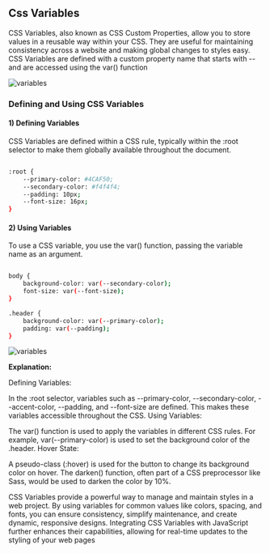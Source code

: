 
## Css Variables

CSS Variables, also known as CSS Custom Properties, allow you to store values in a reusable way within your CSS. They are useful for maintaining consistency across a website and making global changes to styles easy. CSS Variables are defined with a custom property name that starts with -- and are accessed using the var() function

![variables](/variables.jpg)

### Defining and Using CSS Variables

#### 1) Defining Variables

CSS Variables are defined within a CSS rule, typically within the :root selector to make them globally available throughout the document.

```bash copy filename="Css"

:root {
    --primary-color: #4CAF50;
    --secondary-color: #f4f4f4;
    --padding: 10px;
    --font-size: 16px;
}

```

#### 2) Using Variables

To use a CSS variable, you use the var() function, passing the variable name as an argument.

```bash copy filename="Css"

body {
    background-color: var(--secondary-color);
    font-size: var(--font-size);
}

.header {
    background-color: var(--primary-color);
    padding: var(--padding);
}


```

![variables](/variables2.jpg)

**Explanation:**

Defining Variables:

In the :root selector, variables such as --primary-color, --secondary-color, --accent-color, --padding, and --font-size are defined.
This makes these variables accessible throughout the CSS.
Using Variables:

The var() function is used to apply the variables in different CSS rules.
For example, var(--primary-color) is used to set the background color of the .header.
Hover State:

A pseudo-class (:hover) is used for the button to change its background color on hover.
The darken() function, often part of a CSS preprocessor like Sass, would be used to darken the color by 10%.

<Callout type="info" emoji="ℹ️">
  CSS Variables provide a powerful way to manage and maintain styles in a web
  project. By using variables for common values like colors, spacing, and fonts,
  you can ensure consistency, simplify maintenance, and create dynamic,
  responsive designs. Integrating CSS Variables with JavaScript further enhances
  their capabilities, allowing for real-time updates to the styling of your web
  pages
</Callout>
